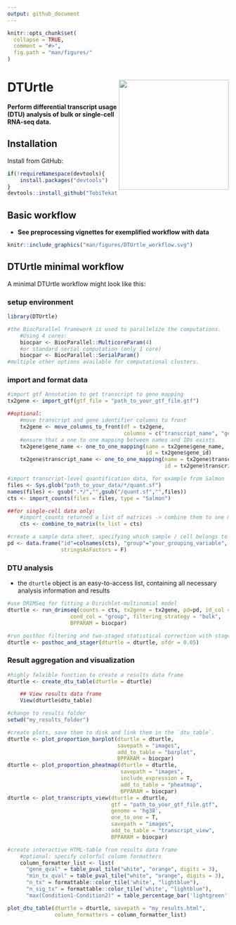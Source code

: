 ```yaml
---
output: github_document
---
```


```r
knitr::opts_chunk$set(
  collapse = TRUE,
  comment = "#>",
  fig.path = "man/figures/"
)
```

# DTUrtle <img src="man/figures/logo.svg" align="right" alt="" width="250"/>

**Perform differential transcript usage (DTU) analysis of bulk or single-cell RNA-seq data.**

## Installation

Install from GitHub:

```r
if(!requireNamespace(devtools){
    install.packages("devtools")
}
devtools::install_github("TobiTekath/DTUrtle")
```

## Basic workflow

- **See preprocessing vignettes for exemplified workflow with data**

```r
knitr::include_graphics("man/figures/DTUrtle_workflow.svg")
```


## DTUrtle minimal workflow

A minimal DTUrtle workflow might look like this:


### setup environment

```r
library(DTUrtle)

#the BiocParallel framework is used to parallelize the computations.
    #Using 4 cores:
    biocpar <- BiocParallel::MulticoreParam(4)
    #or standard serial computation (only 1 core)
    biocpar <- BiocParallel::SerialParam()
#multiple other options available for computational clusters.
```

### import and format data

```r
#import gtf Annotation to get transcript to gene mapping
tx2gene <- import_gtf(gtf_file = "path_to_your_gtf_file.gtf")

##optional:
    #move transcript and gene identifier columns to front
    tx2gene <- move_columns_to_front(df = tx2gene, 
                                     columns = c("transcript_name", "gene_name"))
    #ensure that a one to one mapping between names and IDs exists
    tx2gene$gene_name <- one_to_one_mapping(name = tx2gene$gene_name, 
                                            id = tx2gene$gene_id)
    tx2gene$transcript_name <- one_to_one_mapping(name = tx2gene$transcript_name, 
                                                  id = tx2gene$transcript_id)

#import transcript-level quantification data, for example from Salmon
files <- Sys.glob("path_to_your_data/*/quant.sf")
names(files) <- gsub(".*/","",gsub("/quant.sf","",files))
cts <- import_counts(files = files, type = "Salmon")

##for single-cell data only:
    #import_counts returned a list of matrices -> combine them to one matrix
    cts <- combine_to_matrix(tx_list = cts)

#create a sample data sheet, specifying which sample / cell belongs to which group
pd <- data.frame("id"=colnames(cts), "group"="your_grouping_variable", 
                 stringsAsFactors = F)
```

### DTU analysis

- the `dturtle` object is an easy-to-access list, containing all necessary analysis information and results 

```r
#use DRIMSeq for fitting a Dirichlet-multinomial model
dturtle <- run_drimseq(counts = cts, tx2gene = tx2gene, pd=pd, id_col = "id",
                    cond_col = "group", filtering_strategy = "bulk", 
                    BPPARAM = biocpar)

#run posthoc filtering and two-staged statistical correction with stageR
dturtle <- posthoc_and_stager(dturtle = dturtle, ofdr = 0.05)

```


### Result aggregation and visualization

```r
#highly felxible function to create a results data frame
dturtle <- create_dtu_table(dturtle = dturtle)

    ## View results data frame
    View(dturtle$dtu_table)

#change to results folder
setwd("my_results_folder")    

#create plots, save them to disk and link them in the `dtu_table`.
dturtle <- plot_proportion_barplot(dturtle = dturtle, 
                                   savepath = "images", 
                                   add_to_table = "barplot",
                                   BPPARAM = biocpar)
dturtle <- plot_proportion_pheatmap(dturtle = dturtle, 
                                    savepath = "images", 
                                    include_expression = T,
                                    add_to_table = "pheatmap",
                                    BPPARAM = biocpar)
dturtle <- plot_transcripts_view(dturtle = dturtle, 
                                 gtf = "path_to_your_gtf_file.gtf", 
                                 genome = 'hg38', 
                                 one_to_one = T,
                                 savepath = "images", 
                                 add_to_table = "transcript_view",
                                 BPPARAM = biocpar)

#create interactive HTML-table from results data frame
    #optional: specify colorful column formatters
    column_formatter_list <- list(
      "gene_qval" = table_pval_tile("white", "orange", digits = 3),
      "min_tx_qval" = table_pval_tile("white", "orange", digits = 3),
      "n_tx" = formattable::color_tile('white', "lightblue"),
      "n_sig_tx" = formattable::color_tile('white', "lightblue"),
      "max(Condition1-Condition2)" = table_percentage_bar('lightgreen', "#FF9999", digits=2))

plot_dtu_table(dturtle = dturtle, savepath = "my_results.html", 
               column_formatters = column_formatter_list)
```
